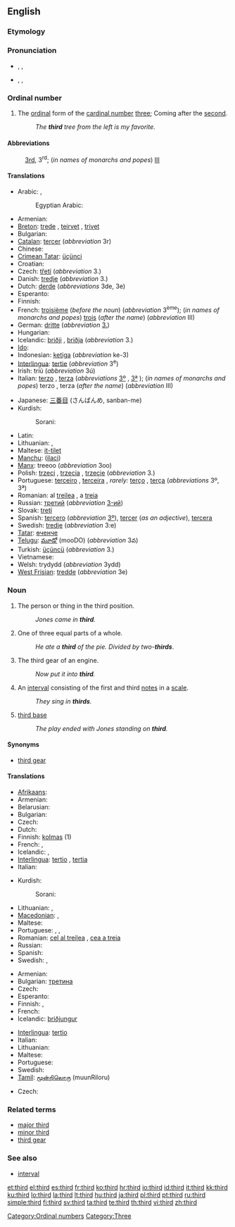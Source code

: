{{wikipedia|dab=third}}
==English==
{{ordinalbox|en|2nd|3rd|4th|second|fourth|card=three}}

===Etymology===
{{etyl|ang}} {{term|þridda|lang=ang}}

===Pronunciation===
* {{a|UK}} {{enPR|thû(r)d}}, {{IPA|/θɜː(ɹ)d/}}, {{SAMPA|/T3:(r)d/}}
*: {{rhymes|ɜː(r)d}}
* {{a|US}} {{enPR|thûrd}}, {{IPA|/θɝd/}}, {{SAMPA|/T3`d/}}
*: {{audio|en-us-third.ogg|Audio (US)}}
*: {{rhymes|ɜː(r)d}}

===Ordinal number===
{{en-adj|-}}

# The [[ordinal number|ordinal]] form of the [[cardinal number]] [[three]]; Coming after the [[second]].
#: ''The '''third''' tree from the left is my favorite.''

====Abbreviations====
: [[3rd]], 3<sup>rd</sup>; (''in names of monarchs and popes'') [[III]]

====Translations====
{{trans-top|the ordinal form of the cardinal number three}}
* Arabic: {{t-|ar|ثالث|m|alt=ثالِث|tr=thaalith|sc=Arab}}, {{t|ar|ثالثة|f|alt=ثالِثة|tr=thaalitha(t)|sc=Arab}}
*: Egyptian Arabic: {{tø|arz|تالت|m|tr=taalit|sc=Arab|xs=Egyptian Arabic}}
* Armenian: {{t-|hy|երրորդ|tr=errord|sc=Armn|xs=Armenian}}
* [[Breton]]: [[trede]] {{m|f}}, [[teirvet]] {{f}}, [[trivet]] {{m}}
* Bulgarian: {{t-|bg|трети|m|sc=Cyrl}}
* [[Catalan]]: [[tercer]] (''abbreviation'' 3r)
* Chinese: {{t|cmn|第三|tr=dìsān|sc=Hani|xs=Mandarin}}
* [[Crimean Tatar]]: [[üçünci]]
* Croatian: {{t|hr|treći}}
* Czech: [[třetí]] (''abbreviation'' 3.)
* Danish: [[tredje]] (''abbreviation'' 3.)
* Dutch: [[derde]] (''abbreviations'' 3de, 3e)
* Esperanto: {{t-|eo|tria|xs=Esperanto}}
* Finnish: {{t+|fi|kolmas}}
* French: [[troisième]] {{m|f}} (''before the noun'') (''abbreviation'' 3<sup>ème</sup>); (''in names of monarchs and popes'') [[trois]] {{m|f}} (''after the name'') (''abbreviation'' III)
* German: [[dritte]] (''abbreviation'' [[3.]])
* Hungarian: {{t+|hu|harmadik}}
* Icelandic: [[þriðji]] {{m}}, [[þriðja]] {{f|n}} (''abbreviation'' 3.)
* [[Ido]]: {{t+|io|triesma|xs=Ido}}
* Indonesian: [[ketiga]] (''abbreviation'' ke-3)
* [[Interlingua]]: [[tertie]] (''abbreviation'' 3<sup>e</sup>)
* Irish: tríú (''abbreviation'' 3ú)
* Italian: [[terzo]] {{m}}, [[terza]] {{f}} (''abbreviations'' [[3º]] {{m}}, [[3ª]] {{f}}); (''in names of monarchs and popes'') terzo {{m}}, terza {{f}} (''after the name'') (''abbreviation'' III)
{{trans-mid}}
* Japanese: [[三番目]] (さんばんめ, sanban-me)
* Kurdish:
*: Sorani: {{t|ku|سێیه‌م|tr=saeam|sc=ku-Arab}}
* Latin: {{t+|la|tertius}}
* Lithuanian: {{t+|lt|trečias|m|xs=Lithuanian}}, {{t+|lt|trečia|f|xs=Lithuanian}}
* Maltese: [[it-tilet]]
* [[Manchu]]: ([[ilaci]])
* [[Manx]]: treeoo (''abbreviation'' 3oo)
* Polish: [[trzeci]] {{m}}, [[trzecia]] {{f}}, [[trzecie]] {{n}} (''abbreviation'' 3.)
* Portuguese: [[terceiro]] {{m}}, [[terceira]] {{f}}, ''rarely:'' [[terço]] {{m}}, [[terça]] {{f}} (''abbreviations'' 3º, 3ª)
* Romanian: al [[treilea]] {{m}}, a [[treia]] {{f}}
* Russian: [[третий]] (''abbreviation'' [[3-ий]])
* Slovak: [[tretí]]
* Spanish: [[tercero]] {{m}} (''abbreviation'' [[3º]]), [[tercer]] {{m}} (''as an adjective''), [[tercera]] {{f}}
* Swedish: [[tredje]] (''abbreviation'' 3:e)
* [[Tatar]]: [[өченче]]
* [[Telugu]]: [[మూడో]] (mooDO) (''abbreviation'' 3వ)
* Turkish: [[üçüncü]] (''abbreviation'' 3.)
* Vietnamese: {{t+|vi|thứ ba|xs=Vietnamese}}
* Welsh: trydydd (''abbreviation'' 3ydd)
* [[West Frisian]]: [[tredde]] (''abbreviation'' 3e)
{{trans-bottom}}

===Noun===
{{en-noun|s|-}}

# The person or thing in the third position.
#: ''Jones came in '''third'''.''
# One of three equal parts of a whole.
#: ''He ate a '''third''' of the pie. Divided by two-'''thirds'''''.
# {{uncountable}} The third gear of an engine.
#: ''Now put it into '''third'''.''
# {{music}} An [[interval]] consisting of the first and third [[notes]] in a [[scale]].
#: ''They sing in '''thirds'''.''
# {{baseball}} [[third base]]
#: ''The play ended with Jones standing on '''third'''.''

====Synonyms====
* {{sense|gear}} [[third gear]]

====Translations====

{{trans-top|person or thing in the third position}}
* [[Afrikaans]]: {{t|af|derde |xs=Afrikaans}}
* Armenian: {{t-|hy|երրորդ|tr=errord|sc=Armn|xs=Armenian}}
* Belarusian: {{t|be|трэці|sc=Cyrl|xs=Belarusian}}
* Bulgarian: {{t-|bg|трети|sc=Cyrl}}
* Czech: {{t-|cs|třetí osoba|f}}
* Dutch: {{t|nl|derde }}
* Finnish: [[kolmas]] (1)
* French: {{t+|fr|troisième|m|f}},  {{t+|fr|tiers|m}}
* Icelandic: {{t-|is|þriðji|m}}, {{t-|is|þriðja|f|n}}
* [[Interlingua]]: [[tertio]] {{m}}, [[tertia]] {{f}}
* Italian: {{t+|it|terzo|m|f}}
{{trans-mid}}
* Kurdish:
*: Sorani: {{t|ku|سێیه‌م|tr=saeam|sc=ku-Arab}}
* Lithuanian: {{t+|lt|trečias|m|xs=Lithuanian}}, {{t+|lt|trečia|f|xs=Lithuanian}}
* [[Macedonian]]: {{t|mk|трет|sc=Cyrl|xs=Macedonian}},  {{t-|mk|трети|sc=Cyrl|xs=Macedonian}}
* Maltese: {{t-|mt|terza|m|f|xs=Maltese}}
* Portuguese: {{t+|pt|terceiro|m}}, {{t+|pt|terceira|f}},  {{t|pt|third}}
* Romanian: [[cel al treilea]] {{m}}, [[cea a treia]] {{f}}
* Russian: {{t+|ru|третий|sc=Cyrl}}
* Spanish: {{t-|es|tercero}}
* Swedish: {{t+|sv|tredje}},  {{t+|sv|trea|c}}
{{trans-bottom}}

{{trans-top|one of three equal parts of a whole}}
* Armenian: {{t-|hy|երրորդ|tr=errord|sc=Armn|xs=Armenian}}
* Bulgarian: [[третина]] {{f}}
* Czech: {{t-|cs|třetina|f}}
* Esperanto: {{t-|eo|triono|xs=Esperanto}}
* Finnish: {{t-|fi|kolmannes}}, {{t-|fi|kolmasosa}}
* French: {{t+|fr|tiers|m}}
* Icelandic: [[þriðjungur]] {{m}}
{{trans-mid}}
* [[Interlingua]]: [[tertio]]
* Italian: {{t+|it|terzo|m}}
* Lithuanian: {{t+|lt|trečdalis|m|xs=Lithuanian}}
* Maltese: {{t-|mt|terz|xs=Maltese}}
* Portuguese: {{t+|pt|terço|m}}
* Swedish: {{t+|sv|tredjedel}}
* [[Tamil]]: [[மூன்றிலொரு]] (muunRiloru)
{{trans-bottom}}

{{trans-see|third gear}}

{{trans-top|interval}}
* Czech: {{t-|cs|tercie|f}}
{{trans-mid}}
{{trans-bottom}}

===Related terms===
* [[major third]]
* [[minor third]]
* [[third gear]]
{{wikipedia|Third person}}

===See also===
* [[interval]]

[[Category:Ordinal numbers]]
[[Category:Three]]

[[et:third]]
[[el:third]]
[[es:third]]
[[fr:third]]
[[ko:third]]
[[hr:third]]
[[io:third]]
[[id:third]]
[[it:third]]
[[kk:third]]
[[ku:third]]
[[lo:third]]
[[la:third]]
[[lt:third]]
[[hu:third]]
[[ja:third]]
[[pl:third]]
[[pt:third]]
[[ru:third]]
[[simple:third]]
[[fi:third]]
[[sv:third]]
[[ta:third]]
[[te:third]]
[[th:third]]
[[vi:third]]
[[zh:third]]